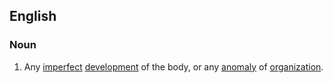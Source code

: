 ==English==
===Noun===
#Any [[imperfect]] [[development]] of the body, or any [[anomaly]] of [[organization]].